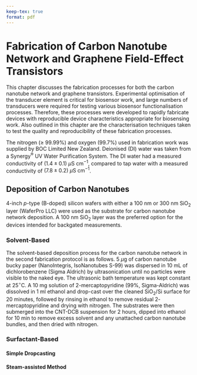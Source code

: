 ```yaml
---
keep-tex: true
format: pdf
---
```


# Fabrication of Carbon Nanotube Network and Graphene Field-Effect Transistors {#sec-fabrication}

This chapter discusses the fabrication processes for both the carbon nanotube network and graphene transistors. Experimental optimisation of the transducer element is critical for biosensor work, and large numbers of transducers were required for testing various biosensor functionalisation processes. Therefore, these processes were developed to rapidly fabricate devices with reproducible device characteristics appropriate for biosensing work. Also outlined in this chapter are the characterisation techniques taken to test the quality and reproducibility of these fabrication processes. 

The nitrogen ($\geq$ 99.99%) and oxygen (99.7%) used in fabrication work  was supplied by BOC Limited New Zealand. Deionised (DI) water was taken from a Synergy$^\circledR$ UV Water Purification System. The DI water had a measured conductivity of $(1.4\pm0.1)\textrm{ } \mu \textrm{S cm}^{-1}$, compared to tap water with a measured conductivity of $(7.8\pm0.2)\textrm{ } \mu \textrm{S cm}^{-1}$.

## Deposition of Carbon Nanotubes

4-inch $p$-type (B-doped) silicon wafers with either a 100 nm or 300 nm SiO$_2$ layer (WaferPro LLC) were used as the substrate for carbon nanotube network deposition. A 100 nm SiO$_2$ layer was the preferred option for the devices intended for backgated measurements.

### Solvent-Based

The solvent-based deposition process for the carbon nanotube network in the second fabrication protocol is as follows. 5 $\mu$g of carbon nanotube bucky paper (NanoIntegris, IsoNanotubes S-99) was dispersed in 10 mL of dichlorobenzene (Sigma Aldrich) by ultrasonication until no particles were visible to the naked eye. The ultrasonic bath temperature was kept constant at 25$^\circ$C. A 10 mg solution of 2-mercaptopyridine (99%, Sigma-Aldrich) was dissolved in 1 ml ethanol and drop-cast over the cleaned SiO$_2$/Si surface for 20 minutes, followed by rinsing in ethanol to remove residual $2$-mercaptopyridine and drying with nitrogen. The substrates were then submerged into the CNT-DCB suspension for 2 hours, dipped into ethanol for 10 min to remove excess solvent and any unattached carbon nanotube bundles, and then dried with nitrogen. 

### Surfactant-Based

#### Simple Dropcasting {.unnumbered}

#### Steam-assisted Method {.unnumbered}